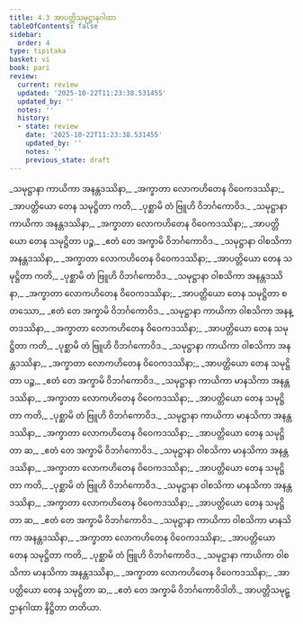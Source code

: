 ```yaml
---
title: 4.3 အာပတ္တိသမုဋ္ဌာနဂါထာ
tableOfContents: false
sidebar:
  order: 4
type: tipitaka
basket: vi
book: pari
review:
  current: review
  updated: '2025-10-22T11:23:38.531455'
  updated_by: ''
  notes: ''
  history:
  - state: review
    date: '2025-10-22T11:23:38.531455'
    updated_by: ''
    notes: ''
    previous_state: draft
---
```



<ReviewStatus review={frontmatter.review} showDetails={true} />

<HypothesisAnnotation frontmatter={frontmatter} />

<DynamicBreadcrumb />

<Division number="283" book="pari" e="ch" v="5" p="175">

<Paragraph number="1202" type="verses" book="pari">
_သမုဋ္ဌာနာ ကာယိကာ အနန္တဒဿိနာ,_  
_အက္ခာတာ လောကဟိတေန ဝိဝေကဒဿိနာ;_  
_အာပတ္တိယော တေန သမုဋ္ဌိတာ ကတိ,_  
_ပုစ္ဆာမိ တံ ဗြူဟိ ဝိဘင်္ဂကောဝိဒ._  

</Paragraph>

<Paragraph number="1203" type="verses" book="pari">
_သမုဋ္ဌာနာ ကာယိကာ အနန္တဒဿိနာ,_  
_အက္ခာတာ လောကဟိတေန ဝိဝေကဒဿိနာ;_  
_အာပတ္တိယော တေန သမုဋ္ဌိတာ ပဉ္စ,_  
_ဧတံ တေ အက္ခာမိ ဝိဘင်္ဂကောဝိဒ._  

</Paragraph>

<Paragraph number="1204" type="verses" book="pari">
_သမုဋ္ဌာနာ ဝါစသိကာ အနန္တဒဿိနာ,_  
_အက္ခာတာ လောကဟိတေန ဝိဝေကဒဿိနာ;_  
_အာပတ္တိယော တေန သမုဋ္ဌိတာ ကတိ,_  
_ပုစ္ဆာမိ တံ ဗြူဟိ ဝိဘင်္ဂကောဝိဒ._  

</Paragraph>

<Paragraph number="1205" type="verses" book="pari">
_သမုဋ္ဌာနာ ဝါစသိကာ အနန္တဒဿိနာ,_  
_အက္ခာတာ လောကဟိတေန ဝိဝေကဒဿိနာ;_  
_အာပတ္တိယော တေန သမုဋ္ဌိတာ စတဿော,_  
_ဧတံ တေ အက္ခာမိ ဝိဘင်္ဂကောဝိဒ._  

</Paragraph>

<Paragraph number="1206" type="verses" book="pari">
_သမုဋ္ဌာနာ ကာယိကာ ဝါစသိကာ အနန္တဒဿိနာ,_  
_အက္ခာတာ လောကဟိတေန ဝိဝေကဒဿိနာ;_  
_အာပတ္တိယော တေန သမုဋ္ဌိတာ ကတိ,_  
_ပုစ္ဆာမိ တံ ဗြူဟိ ဝိဘင်္ဂကောဝိဒ._  

</Paragraph>

<Paragraph number="1207" type="verses" book="pari">
_သမုဋ္ဌာနာ ကာယိကာ ဝါစသိကာ အနန္တဒဿိနာ,_  
_အက္ခာတာ လောကဟိတေန ဝိဝေကဒဿိနာ;_  
_အာပတ္တိယော တေန သမုဋ္ဌိတာ ပဉ္စ,_  
_ဧတံ တေ အက္ခာမိ ဝိဘင်္ဂကောဝိဒ._  

</Paragraph>

<Paragraph number="1208" type="verses" book="pari">
_သမုဋ္ဌာနာ ကာယိကာ မာနသိကာ အနန္တဒဿိနာ,_  
_အက္ခာတာ လောကဟိတေန ဝိဝေကဒဿိနာ;_  
_အာပတ္တိယော တေန သမုဋ္ဌိတာ ကတိ,_  
_ပုစ္ဆာမိ တံ ဗြူဟိ ဝိဘင်္ဂကောဝိဒ._  

</Paragraph>

<Paragraph number="1209" type="verses" book="pari">
_သမုဋ္ဌာနာ ကာယိကာ မာနသိကာ အနန္တဒဿိနာ,_  
_အက္ခာတာ လောကဟိတေန ဝိဝေကဒဿိနာ;_  
_အာပတ္တိယော တေန သမုဋ္ဌိတာ ဆ,_  
_ဧတံ တေ အက္ခာမိ ဝိဘင်္ဂကောဝိဒ._  

</Paragraph>

<Paragraph number="1210" type="verses" book="pari">
_သမုဋ္ဌာနာ ဝါစသိကာ မာနသိကာ အနန္တဒဿိနာ,_  
_အက္ခာတာ လောကဟိတေန ဝိဝေကဒဿိနာ;_  
_အာပတ္တိယော တေန သမုဋ္ဌိတာ ကတိ,_  
_ပုစ္ဆာမိ တံ ဗြူဟိ ဝိဘင်္ဂကောဝိဒ._  

</Paragraph>

<Paragraph number="1211" type="verses" book="pari">
_သမုဋ္ဌာနာ ဝါစသိကာ မာနသိကာ အနန္တဒဿိနာ,_  
_အက္ခာတာ လောကဟိတေန ဝိဝေကဒဿိနာ;_  
_အာပတ္တိယော တေန သမုဋ္ဌိတာ ဆ,_  
_ဧတံ တေ အက္ခာမိ ဝိဘင်္ဂကောဝိဒ._  

</Paragraph>

<Paragraph number="1212" type="verses" book="pari">
_သမုဋ္ဌာနာ ကာယိကာ ဝါစသိကာ မာနသိကာ အနန္တဒဿိနာ,_  
_အက္ခာတာ လောကဟိတေန ဝိဝေကဒဿိနာ;_  
_အာပတ္တိယော တေန သမုဋ္ဌိတာ ကတိ,_  
_ပုစ္ဆာမိ တံ ဗြူဟိ ဝိဘင်္ဂကောဝိဒ._  

</Paragraph>

<Paragraph number="1213" type="verses" book="pari">
_သမုဋ္ဌာနာ ကာယိကာ ဝါစသိကာ မာနသိကာ အနန္တဒဿိနာ,_  
_အက္ခာတာ လောကဟိတေန ဝိဝေကဒဿိနာ;_  
_အာပတ္တိယော တေန သမုဋ္ဌိတာ ဆ,_  
_ဧတံ တေ အက္ခာမိ ဝိဘင်္ဂကောဝိဒါတိ._  


</Paragraph>
</Division>

<Paragraph number="1214" type="center" book="pari">
အာပတ္တိသမုဋ္ဌာနဂါထာ နိဋ္ဌိတာ တတိယာ.
</Paragraph>